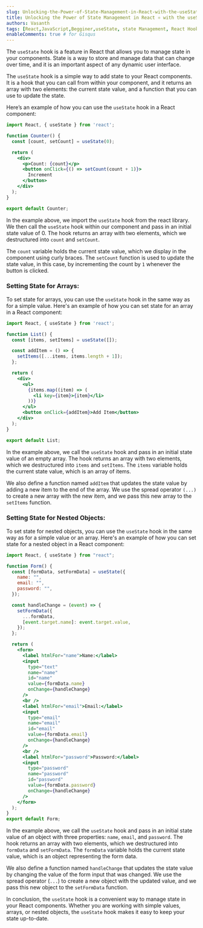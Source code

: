 ```yaml
---
slug: Unlocking-the-Power-of-State-Management-in-React-with-the-useState-Hook--A-Beginners-Guide
title: Unlocking the Power of State Management in React ⚛️ with the useState Hook, A Beginner's Guide 🔥
authors: Vasanth
tags: [React,JavaScript,Begginer,useState, state Management, React Hooks]
enableComments: true # for Gisqus
---
```


The `useState` hook is a feature in React that allows you to manage state in your components. State is a way to store and manage data that can change over time, and it is an important aspect of any dynamic user interface.

<!--truncate-->

The `useState` hook is a simple way to add state to your React components. It is a hook that you can call from within your component, and it returns an array with two elements: the current state value, and a function that you can use to update the state.

Here’s an example of how you can use the `useState` hook in a React component:

```jsx
import React, { useState } from 'react';

function Counter() {
  const [count, setCount] = useState(0);

  return (
    <div>
      <p>Count: {count}</p>
      <button onClick={() => setCount(count + 1)}>
        Increment
      </button>
    </div>
  );
}

export default Counter;
```

In the example above, we import the `useState` hook from the react library. We then call the `useState` hook within our component and pass in an initial state value of 0. The hook returns an array with two elements, which we destructured into `count` and `setCount`.

The `count` variable holds the current state value, which we display in the component using curly braces. The `setCount` function is used to update the state value, in this case, by incrementing the count by `1` whenever the button is clicked.

### Setting State for Arrays:

To set state for arrays, you can use the `useState` hook in the same way as for a simple value. Here's an example of how you can set state for an array in a React component:

```jsx
import React, { useState } from 'react';

function List() {
  const [items, setItems] = useState([]);

  const addItem = () => {
    setItems([...items, items.length + 1]);
  };

  return (
    <div>
      <ul>
        {items.map((item) => (
          <li key={item}>{item}</li>
        ))}
      </ul>
      <button onClick={addItem}>Add Item</button>
    </div>
  );
}

export default List;
```

In the example above, we call the `useState` hook and pass in an initial state value of an empty array. The hook returns an array with two elements, which we destructured into `items` and `setItems`. The `items` variable holds the current state value, which is an array of items.

We also define a function named `addItem` that updates the state value by adding a new item to the end of the array. We use the spread operator `(...)` to create a new array with the new item, and we pass this new array to the `setItems` function.

### Setting State for Nested Objects:

To set state for nested objects, you can use the `useState` hook in the same way as for a simple value or an array. Here's an example of how you can set state for a nested object in a React component:

```jsx
import React, { useState } from "react";

function Form() {
  const [formData, setFormData] = useState({
    name: "",
    email: "",
    password: "",
  });

  const handleChange = (event) => {
    setFormData({
      ...formData,
      [event.target.name]: event.target.value,
    });
  };

  return (
    <form>
      <label htmlFor="name">Name:</label>
      <input
        type="text"
        name="name"
        id="name"
        value={formData.name}
        onChange={handleChange}
      />
      <br />
      <label htmlFor="email">Email:</label>
      <input
        type="email"
        name="email"
        id="email"
        value={formData.email}
        onChange={handleChange}
      />
      <br />
      <label htmlFor="password">Password:</label>
      <input
        type="password"
        name="password"
        id="password"
        value={formData.password}
        onChange={handleChange}
      />
    </form>
  );
}
export default Form;
```

In the example above, we call the `useState` hook and pass in an initial state value of an object with three properties: `name`, `email`, and `password`. The hook returns an array with two elements, which we destructured into `formData` and `setFormData`. The `formData` variable holds the current state value, which is an object representing the form data.

We also define a function named `handleChange` that updates the state value by changing the value of the form input that was changed. We use the spread operator (`...`) to create a new object with the updated value, and we pass this new object to the `setFormData` function.

In conclusion, the `useState` hook is a convenient way to manage state in your React components. Whether you are working with simple values, arrays, or nested objects, the `useState` hook makes it easy to keep your state up-to-date.